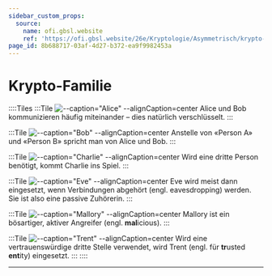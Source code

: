 ```yaml
---
sidebar_custom_props:
  source:
    name: ofi.gbsl.website
    ref: 'https://ofi.gbsl.website/26e/Kryptologie/Asymmetrisch/krypto-family'
page_id: 8b688717-03af-4d27-b372-ea9f9982453a
---
```


# Krypto-Familie

::::Tiles
:::Tile
![--caption="Alice" --alignCaption=center](img/info-family/alice.svg)
Alice und Bob kommunizieren häufig miteinander – dies natürlich verschlüsselt.
:::

:::Tile
![--caption="Bob" --alignCaption=center](img/info-family/bob.svg)
Anstelle von «Person A» und «Person B» spricht man von Alice und Bob.
:::

:::Tile
![--caption="Charlie" --alignCaption=center](img/info-family/charlie.svg)
Wird eine dritte Person benötigt, kommt Charlie ins Spiel.
:::

:::Tile
![--caption="Eve" --alignCaption=center](img/info-family/eve.svg)
Eve wird meist dann eingesetzt, wenn Verbindungen abgehört (engl. eavesdropping) werden. Sie ist also eine passive Zuhörerin.
:::

:::Tile
![--caption="Mallory" --alignCaption=center](img/info-family/mallory.svg)
Mallory ist ein bösartiger, aktiver Angreifer (engl. **mal**icious).
:::

:::Tile
![--caption="Trent" --alignCaption=center](img/info-family/trent.svg)
Wird eine vertrauenswürdige dritte Stelle verwendet, wird Trent (engl. für **tr**usted **ent**ity) eingesetzt.
:::
::::

---
